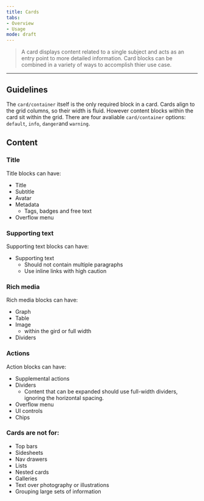 ```yaml
---
title: Cards
tabs: 
- Overview
- Usage
mode: draft
---
```


> A card displays content related to a single subject and acts as an entry point to more detailed information. Card blocks can be combined in a variety of ways to accomplish thier use case. 

***

## Guidelines

The `card/container` itself is the only required block in a card. Cards align to the grid columns, so their width is fluid.
However content blocks within the card sit within the grid. There are four avaliable `card/container` options: `default`, `info`, `danger`and `warning`.


## Content


### Title

Title blocks can have: 
* Title
* Subtitle
* Avatar
* Metadata
  * Tags, badges and free text
* Overflow menu


### Supporting text

Supporting text blocks can have: 
* Supporting text
  * Should not contain multiple paragraphs
  * Use inline links with high caution


### Rich media

Rich media blocks can have: 
* Graph
* Table
* Image
  * within the gird or full width
* Dividers


### Actions

Action blocks can have: 
* Supplemental actions
* Dividers
  * Content that can be expanded should use full-width dividers, ignoring the horizontal spacing.
* Overflow menu
* UI controls
* Chips


### Cards are not for: 
* Top bars
* Sidesheets
* Nav drawers
* Lists
* Nested cards
* Galleries
* Text over photography or illustrations 
* Grouping large sets of information 

